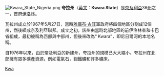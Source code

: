 [[File:Kwara_State_Nigeria.png|thumb]]
'''夸拉州'''（[[英文|英文]]：'''Kwara State'''）是[[奈及利亞|奈及利亞]]36[[州|州]]之一，首府[[伊洛林|伊洛林]]。

瓦拉州成立於1967年5月27日，當時[[雅各布·高恩|雅庫布·古旺]]軍政府將四個地區分割成12個州，然後組成奈及利亞聯邦。成立之初，該州由當時北部地區的前伊洛林省和卡巴省組成，最初被稱為西部與中部州，但後來改為“ Kwara”，即尼日爾河的本地名稱。

自1976年以來，由於奈及利亞的新建州，夸拉州的規模已大大縮小。夸拉州在北部擁有眾多礦產資源，例如電氣石，鉭鐵礦和許多礦床。 

{{尼日利亚州}}
[[Category:尼日利亚行政区划|Kwa]]